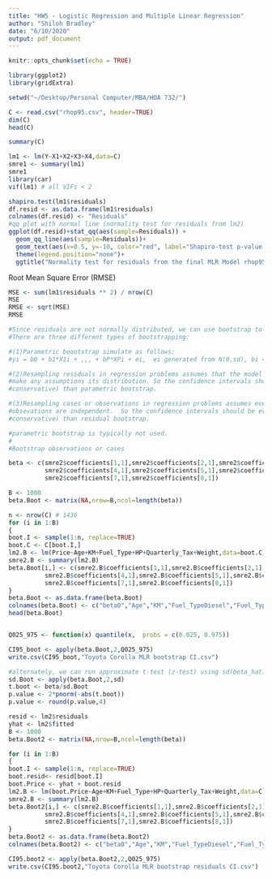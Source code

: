 ```yaml
---
title: "HW5 - Logistic Regression and Multiple Linear Regression"
author: "Shiloh Bradley"
date: "6/10/2020"
output: pdf_document
---
```


```r
knitr::opts_chunk$set(echo = TRUE)

library(ggplot2)
library(gridExtra)

setwd("~/Desktop/Personal Computer/MBA/HOA 732/")
```

```r
C <- read.csv("rhop95.csv", header=TRUE)
dim(C)
head(C)
```

```r
summary(C)
```

```r
lm1 <- lm(Y~X1+X2+X3+X4,data=C)
smre1 <- summary(lm1)
smre1
library(car)
vif(lm1) # all VIFs < 2
```

```r
shapiro.test(lm1$residuals)
df.resid <- as.data.frame(lm1$residuals)
colnames(df.resid) <- "Residuals"
#qq plot with normal line (normality test for residuals from lm2)
ggplot(df.resid)+stat_qq(aes(sample=Residuals)) + 
  geom_qq_line(aes(sample=Residuals))+
  geom_text(aes(x=0.5, y=-10, color="red", label="Shapiro-test p-value = 0.000"))+
  theme(legend.position="none")+
  ggtitle("Normality test for residuals from the final MLR Model rhop95")
```

Root Mean Square Error (RMSE)
```r
MSE <- sum(lm1$residuals ** 2) / nrow(C)
MSE
RMSE <- sqrt(MSE)
RMSE
```

```r
#Since residuals are not normally distributed, we can use bootstrap to confirm the p-values
#There are three different types of bootstrapping:

#(1)Parametric boootstrap simulate as follows:
#yi = b0 + b1*X1i + ,,, + bP*XPi + ei,  ei generated from N(0,sd), bi = estimated bet_i,  sd = sd of residuals

#(2)Resampling residuals in regression problems assumes that the model is right, but doesn’t
#make any assumptions its distribution. So the confidence intervals should be safer (more 
#conservative) than parametric bootstrap.

#(3)Resampling cases or observations in regression problems assumes even less - it just assumes that 
#obsevations are independent.  So the confidence intervals should be even safer (more 
#conservative) than residual bootstrap.

#parametric bootstrap is typically not used.
# 
#Bootstrap observations or cases

beta <- c(smre2$coefficients[1,1],smre2$coefficients[2,1],smre2$coefficients[3,1],
          smre2$coefficients[4,1],smre2$coefficients[5,1],smre2$coefficients[6,1],
          smre2$coefficients[7,1],smre2$coefficients[8,1])

B <- 1000
beta.Boot <- matrix(NA,nrow=B,ncol=length(beta))

n <- nrow(C) # 1436
for (i in 1:B)
{
boot.I <- sample(1:n, replace=TRUE)
boot.C <- C[boot.I,]
lm2.B <- lm(Price~Age+KM+Fuel_Type+HP+Quarterly_Tax+Weight,data=boot.C)
smre2.B <- summary(lm2.B)
beta.Boot[i,] <- c(smre2.B$coefficients[1,1],smre2.B$coefficients[2,1],smre2.B$coefficients[3,1],
          smre2.B$coefficients[4,1],smre2.B$coefficients[5,1],smre2.B$coefficients[6,1],
          smre2.B$coefficients[7,1],smre2.B$coefficients[8,1])
}
beta.Boot <- as.data.frame(beta.Boot)
colnames(beta.Boot) <- c("beta0","Age","KM","Fuel_TypeDiesel","Fuel_TypePetrol","HP","Quarterly_Tax","Weight")
head(beta.Boot)


Q025_975 <- function(x) quantile(x,  probs = c(0.025, 0.975))

CI95_boot <- apply(beta.Boot,2,Q025_975)
write.csv(CI95_boot,"Toyota Corolla MLR bootstrap CI.csv")

#alternately, we can run approximate t-test (z-test) using sd(beta_hat) from bootstrap
sd.Boot <- apply(beta.Boot,2,sd)
t.boot <- beta/sd.Boot
p.value <- 2*pnorm(-abs(t.boot))
p.value <- round(p.value,4)
```

```r
resid <- lm2$residuals
yhat <- lm2$fitted
B <- 1000
beta.Boot2 <- matrix(NA,nrow=B,ncol=length(beta))

for (i in 1:B)
{
boot.I <- sample(1:n, replace=TRUE)
boot.resid<- resid[boot.I]
boot.Price <- yhat + boot.resid
lm2.B <- lm(boot.Price~Age+KM+Fuel_Type+HP+Quarterly_Tax+Weight,data=C)
smre2.B <- summary(lm2.B)
beta.Boot2[i,] <- c(smre2.B$coefficients[1,1],smre2.B$coefficients[2,1],smre2.B$coefficients[3,1],
          smre2.B$coefficients[4,1],smre2.B$coefficients[5,1],smre2.B$coefficients[6,1],
          smre2.B$coefficients[7,1],smre2.B$coefficients[8,1])
}
beta.Boot2 <- as.data.frame(beta.Boot2)
colnames(beta.Boot2) <- c("beta0","Age","KM","Fuel_TypeDiesel","Fuel_TypePetrol","HP","Quarterly_Tax","Weight")

CI95.boot2 <- apply(beta.Boot2,2,Q025_975)
write.csv(CI95.boot2,"Toyota Corolla MLR bootstrap residuals CI.csv")
```
